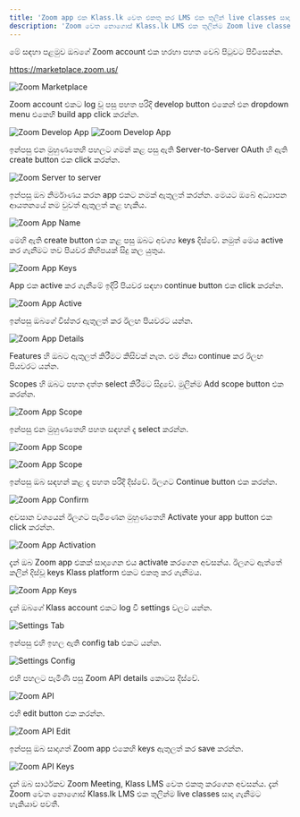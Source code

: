 ```yaml
---
title: 'Zoom app එක Klass.lk වෙත එකතු කර LMS එක තුලින් live classes සාදා ගැනීම.'
description: 'Zoom වෙත නොගොස් Klass.lk LMS එක තුලින්ම Zoom live classes සාදා ගැනීම.'
---
```


මේ සඳහා පළමුව ඔබගේ Zoom account එක හරහා පහත වෙබ් පිටුවට පිවිසෙන්න.

https://marketplace.zoom.us/

![Zoom Marketplace](/images/klass-work/zoom-marketplace.png)

Zoom account එකට log වූ පසු පහත පරිදි develop button එකෙන් එන dropdown menu එකෙහි build app click කරන්න.

![Zoom Develop App](/images/klass-work/develop-app.png)
![Zoom Develop App](/images/klass-work/build-app.png)

ඉන්පසු එන මුහුණතෙහි පහලට ගමන් කළ පසු ඇති Server-to-Server OAuth හි ඇති create button එක click කරන්න.

![Zoom Server to server](/images/klass-work/server-to-server.png)

ඉන්පසු ඔබ නිර්මාණය කරන app එකට නමක් ඇතුලත් කරන්න. මෙයට ඔබේ අධ්‍යාපන ආයතනයේ නම වුවත් ඇතුලත් කළ හැකිය.

![Zoom App Name](/images/klass-work/zoom-app-name.png)

මෙහි ඇති create button එක කළ පසු ඔබට අවශ්‍ය keys දිස්වේ. නමුත් මෙය active කර ගැනීමට තව පියවර කිහිපයක් සිදු කල යුතුය.

![Zoom App Keys](/images/klass-work/zoom-app-keys.png)

App එක active කර ගැනීමේ ඉදිරි පියවර සඳහා continue button එක click කරන්න.

![Zoom App Active](/images/klass-work/zoom-app-active.png)

ඉන්පසු ඔබගේ විස්තර ඇතුලත් කර ඊලඟ පියවරට යන්න.

![Zoom App Details](/images/klass-work/zoom-app-details.png)

Features හි ඔබට ඇතුලත් කිරීමට කිසිවක් නැත. එම නිසා continue කර ඊලඟ පියවරට යන්න.

Scopes හි ඔබට පහත දත්ත select කිරීමට සිදුවේ. මුලින්ම Add scope button එක කරන්න.

![Zoom App Scope](/images/klass-work/zoom-app-scope.png)

ඉන්පසු එන මුහුණතෙහි පහත සඳහන් දෑ select කරන්න.

![Zoom App Scope](/images/klass-work/zoom-app-scope-add.png)

![Zoom App Scope](/images/klass-work/zoom-app-scope-add-2.png)

ඉන්පසු ඔබ සඳහන් කළ දෑ පහත පරිදි දිස්වේ. ඊලගට Continue button එක කරන්න.

![Zoom App Confirm](/images/klass-work/zoom-app-scope-confirm.png)

අවසාන වශයෙන් ඊලගට පැමිණෙන මුහුණතෙහි Activate your app button එක click කරන්න.

![Zoom App Activation](/images/klass-work/zoom-app-activation.png)

දැන් ඔබ Zoom app එකක් සාදාගෙන එය activate කරගෙන අවසන්ය. ඊලගට ඇත්තේ කලින් දිස්වූ keys Klass platform එකට එකතු කර ගැනීමය.

![Zoom App Keys](/images/klass-work/zoom-app-keys.png)

දැන් ඔබගේ Klass account එකට log වී settings වලට යන්න.

![Settings Tab](/images/klass-work/settings-tab.png)

ඉන්පසු එහි ඉහල ඇති config tab එකට යන්න.

![Settings Config](/images/klass-work/settings-config.png)

එහි පහලට පැමිණි පසු Zoom API details කොටස දිස්වේ.

![Zoom API](/images/klass-work/zoom-api.png)

එහි edit button එක කරන්න.

![Zoom API Edit](/images/klass-work/api-edit.png)

ඉන්පසු ඔබ සාදාගත් Zoom app එකෙහි keys ඇතුලත් කර save කරන්න.

![Zoom API Keys](/images/klass-work/add-api-keys.png)

දැන් ඔබ සාර්ථකව Zoom Meeting, Klass LMS වෙත එකතු කරගෙන අවසන්ය. දැන් Zoom වෙත නොගොස් Klass.lk LMS එක තුලින්ම live classes සාදා ගැනීමට හැකියාව පවතී.

